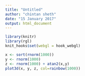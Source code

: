 ```yaml
---
title: "Untitled"
author: "chintan sheth"
date: "15 January 2017"
output: html_document
---
```

```r
library(knitr)
library(rgl)
knit_hooks$set(webgl = hook_webgl)
```

```r
x <- sort(rnorm(1000))
y <- rnorm(1000)
z <- rnorm(1000) + atan2(x,y)
plot3d(x, y, z, col=rainbow(1000))
```